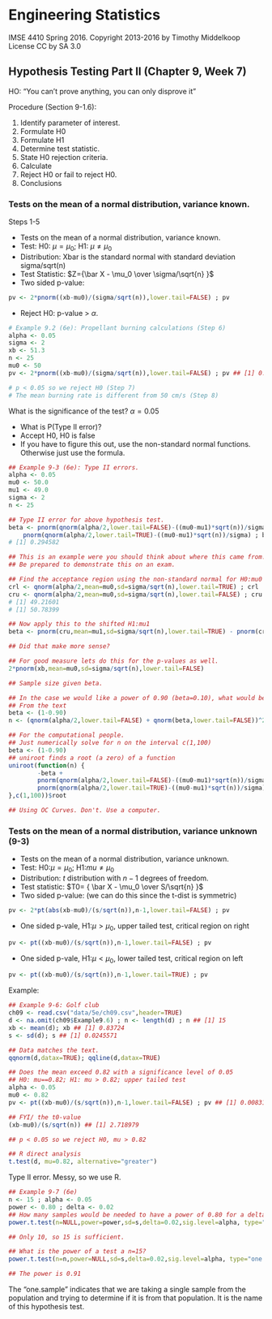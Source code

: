 # Engineering Statistics
IMSE 4410 Spring 2016. Copyright 2013-2016 by Timothy Middelkoop License CC by SA 3.0

## Hypothesis Testing Part II (Chapter 9, Week 7)

HO: "You can't prove anything, you can only disprove it"

Procedure (Section 9-1.6):

1. Identify parameter of interest.
2. Formulate H0
3. Formulate H1
4. Determine test statistic.
5. State H0 rejection criteria.
6. Calculate
7. Reject H0 or fail to reject H0.
8. Conclusions

### Tests on the mean of a normal distribution, variance known.

Steps 1-5

* Tests on the mean of a normal distribution, variance known.
* Test: H0: $\mu=\mu_0$; H1: $\mu\ne\mu_0$
* Distribution: Xbar is the standard normal with standard deviation sigma/sqrt(n)
* Test Statistic: $Z={\bar X - \mu_0 \over \sigma/\sqrt{n} }$
* Two sided p-value:
```r
pv <- 2*pnorm((xb-mu0)/(sigma/sqrt(n)),lower.tail=FALSE) ; pv
```
* Reject H0: p-value > $\alpha$.

```r
# Example 9.2 (6e): Propellant burning calculations (Step 6)
alpha <- 0.05
sigma <- 2
xb <- 51.3
n <- 25
mu0 <- 50
pv <- 2*pnorm((xb-mu0)/(sigma/sqrt(n)),lower.tail=FALSE) ; pv ## [1] 0.00115405

# p < 0.05 so we reject H0 (Step 7)
# The mean burning rate is different from 50 cm/s (Step 8)
```


What is the significance of the test? $\alpha=0.05$

* What is P(Type II error)?
* Accept H0, H0 is false
* If you have to figure this out, use the non-standard normal functions. Otherwise just use the formula.

```r
## Example 9-3 (6e): Type II errors.
alpha <- 0.05
mu0 <- 50.0
mu1 <- 49.0
sigma <- 2
n <- 25

## Type II error for above hypothesis test.
beta <- pnorm(qnorm(alpha/2,lower.tail=FALSE)-((mu0-mu1)*sqrt(n))/sigma) -
  	pnorm(qnorm(alpha/2,lower.tail=TRUE)-((mu0-mu1)*sqrt(n))/sigma) ; beta
# [1] 0.294582

## This is an example were you should think about where this came from!
## Be prepared to demonstrate this on an exam.

## Find the acceptance region using the non-standard normal for H0:mu0
crl <- qnorm(alpha/2,mean=mu0,sd=sigma/sqrt(n),lower.tail=TRUE) ; crl
cru <- qnorm(alpha/2,mean=mu0,sd=sigma/sqrt(n),lower.tail=FALSE) ; cru
# [1] 49.21601
# [1] 50.78399

## Now apply this to the shifted H1:mu1
beta <- pnorm(cru,mean=mu1,sd=sigma/sqrt(n),lower.tail=TRUE) - pnorm(crl,mean=mu1,sd=sigma/sqrt(n),lower.tail=TRUE) ; beta ## [1] 0.294582

## Did that make more sense?

## For good measure lets do this for the p-values as well.
2*pnorm(xb,mean=mu0,sd=sigma/sqrt(n),lower.tail=FALSE)

## Sample size given beta.

## In the case we would like a power of 0.90 (beta=0.10), what would be n
## From the text
beta <- (1-0.90)
n <- (qnorm(alpha/2,lower.tail=FALSE) + qnorm(beta,lower.tail=FALSE))^2*sigma^2/((mu0-mu1))^2 ; n

## For the computational people.
## Just numerically solve for n on the interval c(1,100)
beta <- (1-0.90)
## uniroot finds a root (a zero) of a function
uniroot(function(n) {
		-beta +
        pnorm(qnorm(alpha/2,lower.tail=FALSE)-((mu0-mu1)*sqrt(n))/sigma) -
		pnorm(qnorm(alpha/2,lower.tail=TRUE)-((mu0-mu1)*sqrt(n))/sigma)
},c(1,100))$root

## Using OC Curves. Don't. Use a computer.
```


### Tests on the mean of a normal distribution, variance unknown (9-3)

* Tests on the mean of a normal distribution, variance unknown.
* Test: H0:$\mu=\mu_0$; H1:$mu\ne\mu_0$
* Distribution: $t$ distribution with $n-1$ degrees of freedom.
* Test statistic: $T0= { \bar X - \mu_0 \over S/\sqrt{n} }$
* Two sided p-value: (we can do this since the t-dist is symmetric)
```r
pv <- 2*pt(abs(xb-mu0)/(s/sqrt(n)),n-1,lower.tail=FALSE) ; pv 
```
* One sided p-vale, H1:$\mu>\mu_0$, upper tailed test, critical region on right
```r
pv <- pt((xb-mu0)/(s/sqrt(n)),n-1,lower.tail=FALSE) ; pv
```
* One sided p-vale, H1:$\mu<\mu_0$, lower tailed test, critical region on left
```r
pv <- pt((xb-mu0)/(s/sqrt(n)),n-1,lower.tail=TRUE) ; pv
```

Example:
```r
## Example 9-6: Golf club
ch09 <- read.csv("data/5e/ch09.csv",header=TRUE)
d <- na.omit(ch09$Example9.6) ; n <- length(d) ; n ## [1] 15
xb <- mean(d); xb ## [1] 0.83724
s <- sd(d); s ## [1] 0.0245571

## Data matches the text.
qqnorm(d,datax=TRUE); qqline(d,datax=TRUE)

## Does the mean exceed 0.82 with a significance level of 0.05 
## H0: mu==0.82; H1: mu > 0.82; upper tailed test
alpha <- 0.05
mu0 <- 0.82
pv <- pt((xb-mu0)/(s/sqrt(n)),n-1,lower.tail=FALSE) ; pv ## [1] 0.008313369

## FYI/ the t0-value
(xb-mu0)/(s/sqrt(n)) ## [1] 2.718979

## p < 0.05 so we reject H0, mu > 0.82

## R direct analysis
t.test(d, mu=0.82, alternative="greater")
```


Type II error.
Messy, so we use R.

```r
## Example 9-7 (6e)
n <- 15 ; alpha <- 0.05
power <- 0.80 ; delta <- 0.02
## How many samples would be needed to have a power of 0.80 for a delta of 0.02
power.t.test(n=NULL,power=power,sd=s,delta=0.02,sig.level=alpha, type="one.sample", alternative="one.sided")

## Only 10, so 15 is sufficient.

## What is the power of a test a n=15?
power.t.test(n=n,power=NULL,sd=s,delta=0.02,sig.level=alpha, type="one.sample", alternative="one.sided")

## The power is 0.91
```

The "one.sample" indicates that we are taking a single sample from
the population and trying to determine if it is from that population.
It is the name of this hypothesis test.

